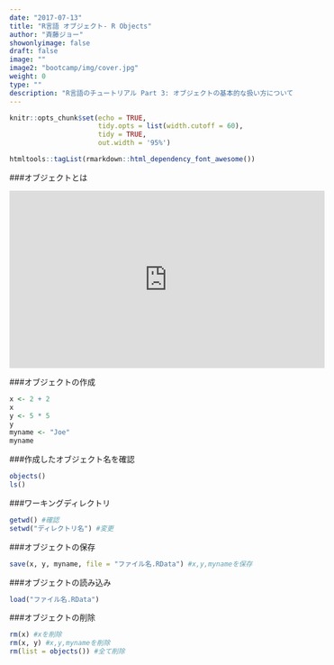```yaml
---
date: "2017-07-13"
title: "R言語 オブジェクト- R Objects"
author: "斉藤ジョー"
showonlyimage: false
draft: false
image: ""
image2: "bootcamp/img/cover.jpg"
weight: 0
type: ""
description: "R言語のチュートリアル Part 3: オブジェクトの基本的な扱い方について話しています。"
---
```


```r
knitr::opts_chunk$set(echo = TRUE, 
                      tidy.opts = list(width.cutoff = 60),
                      tidy = TRUE, 
                      out.width = '95%')
```

```r
htmltools::tagList(rmarkdown::html_dependency_font_awesome())
```

###オブジェクトとは

<div class="video-container">
<iframe class="center_iframe" width="560" height="315" src="https://www.youtube.com/embed/jjkBsU4AChM" frameborder="0" allowfullscreen></iframe>
</div>



###オブジェクトの作成
```r
x <- 2 + 2
x
y <- 5 * 5
y
myname <- "Joe"
myname
```

###作成したオブジェクト名を確認
```r
objects()
ls()
```

###ワーキングディレクトリ
```r
getwd() #確認
setwd("ディレクトリ名") #変更
```

###オブジェクトの保存
```r
save(x, y, myname, file = "ファイル名.RData") #x,y,mynameを保存
```

###オブジェクトの読み込み
```r
load("ファイル名.RData")
```

###オブジェクトの削除
```r
rm(x) #xを削除
rm(x, y) #x,y,mynameを削除
rm(list = objects()) #全て削除
```

